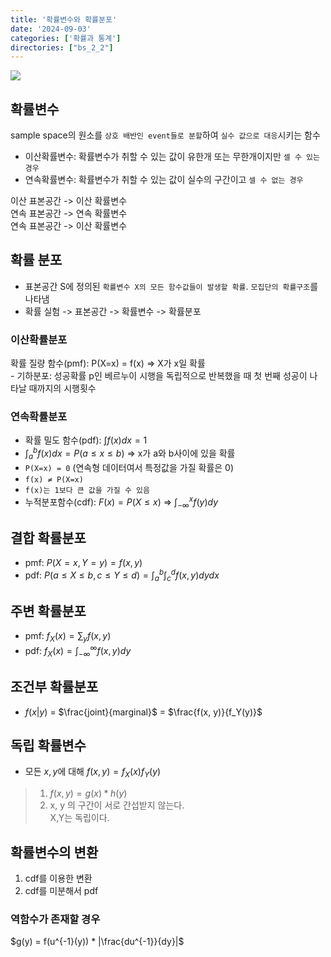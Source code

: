 ```yaml
---
title: '확률변수와 확률분포'
date: '2024-09-03'
categories: ['확률과 통계']
directories: ["bs_2_2"]
---
```


![](/img/stat-thumb.jpg){.post-thumbnail}

## 확률변수

sample space의 원소를 `상호 배반인 event들로 분할`하여 `실수 값으로 대응`시키는 함수  

- 이산확률변수: 확률변수가 취할 수 있는 값이 유한개 또는 무한개이지만 `셀 수 있는 경우`
- 연속확률변수: 확률변수가 취할 수 있는 값이 실수의 구간이고 `셀 수 없는 경우`

이산 표본공간 -> 이산 확률변수  
연속 표본공간 -> 연속 확률변수  
연속 표본공간 -> 이산 확률변수  

## 확률 분포

- 표본공간 S에 정의된 `확률변수 X의 모든 함수값들이 발생할 확률`. `모집단의 확률구조`를 나타냄
- 확률 실험 -> 표본공간 -> 확률변수 -> 확률분포

### 이산확률분포

확률 질량 함수(pmf): P(X=x) = f(x) => X가 x일 확률  
- 기하분포: 성공확률 p인 베르누이 시행을 독립적으로 반복했을 때 첫 번째 성공이 나타날 때까지의 시행횟수

### 연속확률분포

- 확률 밀도 함수(pdf): $\int{f(x)}dx = 1$
- $\int_a^b {f(x)}dx = P(a ≤ x ≤ b)$ => x가 a와 b사이에 있을 확률
- `P(X=x) = 0` (연속형 데이터여서 특정값을 가질 확률은 0)
- `f(x) ≠ P(X=x)`
- `f(x)는 1보다 큰 값을 가질 수 있음`
- 누적분포함수(cdf): $F(x) = P(X ≤ x)$ => $\int_{-∞}^x{f(y)}dy$

## 결합 확률분포
- pmf: $P(X=x, Y=y) = f(x, y)$
- pdf: $P(a ≤ X ≤ b, c ≤ Y ≤ d) = \int_{a}^{b}\int_{c}^{d}{f(x, y)}dydx$

## 주변 확률분포
- pmf: $f_X(x) = \sum_y{f(x,y)}$
- pdf: $f_X(x) = \int_{-∞}^{∞}{f(x, y)}dy$

## 조건부 확률분포

- $f(x|y)$ = $\frac{joint}{marginal}$ = $\frac{f(x, y)}{f_Y(y)}$

## 독립 확률변수
- 모든 $x, y$에 대해 $f(x, y) = f_X(x)f_Y(y)$

> 1. $f(x, y) = g(x) * h(y)$  
> 2. x, y 의 구간이 서로 간섭받지 않는다.  
> X,Y는 독립이다.

## 확률변수의 변환

1. cdf를 이용한 변환
2. cdf를 미분해서 pdf

### 역함수가 존재할 경우

$g(y) = f(u^{-1}(y)) * |\frac{du^{-1}}{dy}|$
